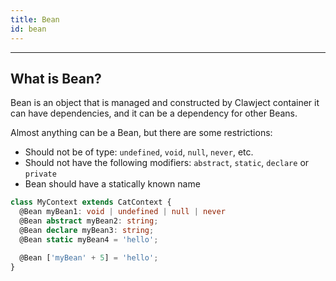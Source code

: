 ```yaml
---
title: Bean
id: bean
---
```


<hr/>

## What is Bean?

Bean is an object that is managed and constructed by Clawject container it can have dependencies,
and it can be a dependency for other Beans.

Almost anything can be a Bean, but there are some restrictions:
  - Should not be of type: `undefined`, `void`, `null`, `never`, etc.
  - Should not have the following modifiers: `abstract`, `static`, `declare` or `private`
  - Bean should have a statically known name

```ts title="Example of invalid declaration"
class MyContext extends CatContext {
  @Bean myBean1: void | undefined | null | never
  @Bean abstract myBean2: string;
  @Bean declare myBean3: string;
  @Bean static myBean4 = 'hello';

  @Bean ['myBean' + 5] = 'hello';
}
```
